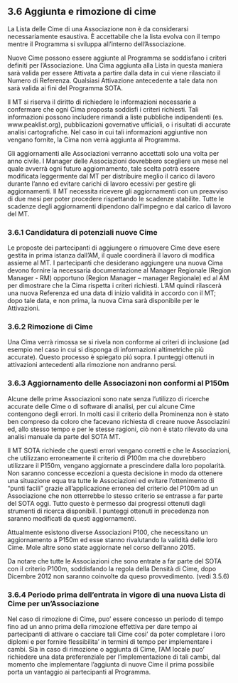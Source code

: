 ## 3.6 Aggiunta e rimozione di cime

La Lista delle Cime di una Associazione non è da considerarsi necessariamente esaustiva. È accettabile che la lista evolva con il tempo mentre il Programma si sviluppa all'interno dell'Associazione.

Nuove Cime possono essere aggiunte al Programma se soddisfano i criteri definiti per l'Associazione. Una Cima aggiunta alla Lista in questa maniera sarà valida per essere Attivata a partire dalla data in cui viene rilasciato il Numero di Referenza. Qualsiasi Attivazione antecedente a tale data non sarà valida ai fini del Programma SOTA.

Il MT si riserva il diritto di richiedere le informazioni necessarie a confermare che ogni Cima proposta soddisfi i criteri richiesti. Tali informazioni possono includere rimandi a liste pubbliche indipendenti (es. www.peaklist.org), pubblicazioni governative ufficiali, o i risultati di accurate analisi cartografiche. Nel caso in cui tali informazioni aggiuntive non vengano fornite, la Cima non verrà aggiunta al Programma.

Gli aggiornamenti alle Associazioni verranno accettati solo una volta per anno civile. I Manager delle Associazioni dovrebbero scegliere un mese nel quale avverrà ogni futuro aggiornamento, tale scelta potrà essere modificata leggermente dal MT per distribuire meglio il carico di lavoro durante l'anno ed evitare carichi di lavoro ecessivi per gestire gli aggiornamenti. Il MT necessita ricevere gli aggiornamenti con un preavviso di due mesi per poter procedere rispettando le scadenze stabilite. Tutte le scadenze degli aggiornamenti dipendono dall'impegno e dal carico di lavoro del MT.

### 3.6.1 Candidatura di potenziali nuove Cime

Le proposte dei partecipanti di aggiungere o rimuovere Cime deve esere gestita in
prima istanza dall'AM, il quale coordinerà il lavoro di modifica assieme al MT.
I partecipanti che desiderano aggiungere una nuova Cima devono fornire la necessaria
documentazione al Manager Regionale (Region Manager - RM) opportuno (Region Manager – manager Regionale) ed al AM per dimostrare che la Cima rispetta i criteri richiesti.
L'AM quindi rilascerà una nuova Referenza ed una data di inizio validità in
accordo con il MT; dopo tale data, e non prima, la nuova Cima sarà disponibile per le
Attivazioni.

### 3.6.2 Rimozione di Cime

Una Cima verrà rimossa se si rivela non conforme ai criteri di inclusione (ad esempio
nel caso in cui si disponga di informazioni altimetriche più accurate).
Questo processo è spiegato piú sopra.
I punteggi ottenuti in attivazioni antecedenti alla rimozione non andranno persi.

### 3.6.3 Aggiornamento delle Associazoni non conformi al P150m

Alcune delle prime Associazioni sono nate senza l'utilizzo di ricerche accurate delle Cime o di software di analisi, per cui alcune Cime contengono degli errori.
In molti casi il criterio della Prominenza non è stato ben compreso da coloro che facevano richiesta di creare nuove Associazini ed, allo stesso tempo e per le stesse ragioni, ciò non è stato rilevato da una analisi manuale da parte del SOTA MT.

Il MT SOTA richiede che questi errori vengano corretti e che le Associazioni, che utilizzano erroneamente il criterio di P100m ma che dovrebbero utilizzare il P150m, vengano aggiornate a prescindere dalla loro popolarità. Non saranno concesse eccezioni a questa decisione in modo da ottenere una situazione equa tra tutte le Associazioni ed evitare l'ottenimento di "punti facili" grazie all'applicazione erronea del criterio del P100m ad un Associazione che non otterrebbe lo stesso criterio se entrasse a far parte del SOTA oggi. Tutto questo è permesso dai progressi ottenuti dagli strumenti di ricerca disponibili. I punteggi ottenuti in precedenza non saranno modificati da questi aggiornamenti.

Attualmente esistono diverse Associazioni P100, che necessitano un aggiornamento a P150m ed esse stanno rivalutando la validità delle loro Cime. Mole altre sono state aggiornate nel corso dell'anno 2015.

Da notare che tutte le Associazioni che sono entrate a far parte del SOTA con il criterio P100m, soddisfando la regola della Densità di Cime, dopo Dicembre 2012 non saranno coinvolte da queso provvedimento. (vedi 3.5.6)

### 3.6.4 Periodo prima dell'entrata in vigore di una nuova Lista di Cime per un'Associazione

Nel caso di rimozione di Cime, puo' essere concesso un periodo di tempo fino ad un anno prima della rimozione effettiva per dare tempo ai partecipanti di attivare o cacciare tali Cime cosi' da poter completare i loro diplomi e per fornire flessibilita’ in termini di tempo per implementare i cambi. Sia in caso di rimozione o aggiunta di Cime, l’AM locale puo’ richiedere una data preferenziale per l’implementazione di tali cambi, dal momento che implementare l’aggiunta di nuove Cime il prima possibile porta un vantaggio ai partecipanti al Programma.
